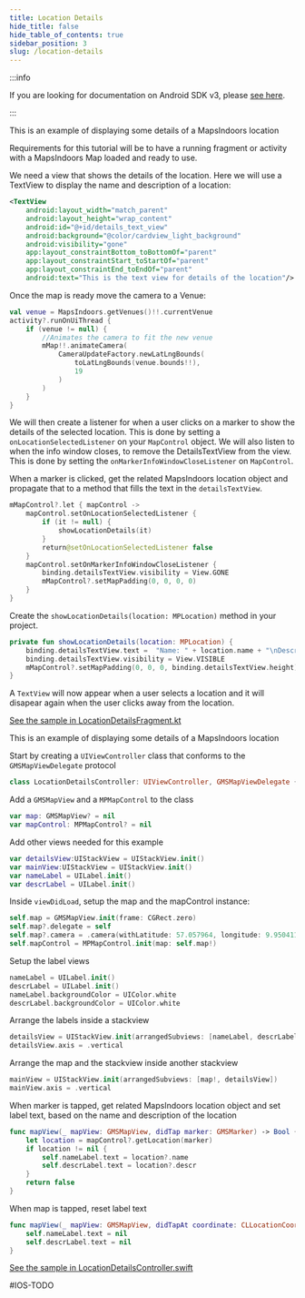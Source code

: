 ```yaml
---
title: Location Details
hide_title: false
hide_table_of_contents: true
sidebar_position: 3
slug: /location-details
---
```



<Tabs groupId="display-rules">
<TabItem value="android" label="Android v4" default>

:::info

If you are looking for documentation on Android SDK v3, please [see here](https://docs-legacy.mapsindoors.com/content/legacy/android_v3/).

:::

This is an example of displaying some details of a MapsIndoors location

Requirements for this tutorial will be to have a running fragment or activity with a MapsIndoors Map loaded and ready to use.

We need a view that shows the details of the location. Here we will use a TextView to display the name and description of a location:

```xml
<TextView
    android:layout_width="match_parent"
    android:layout_height="wrap_content"
    android:id="@+id/details_text_view"
    android:background="@color/cardview_light_background"
    android:visibility="gone"
    app:layout_constraintBottom_toBottomOf="parent"
    app:layout_constraintStart_toStartOf="parent"
    app:layout_constraintEnd_toEndOf="parent"
    android:text="This is the text view for details of the location"/>
```

Once the map is ready move the camera to a Venue:

```kotlin
val venue = MapsIndoors.getVenues()!!.currentVenue
activity?.runOnUiThread {
    if (venue != null) {
        //Animates the camera to fit the new venue
        mMap!!.animateCamera(
            CameraUpdateFactory.newLatLngBounds(
                toLatLngBounds(venue.bounds!!),
                19
            )
        )
    }
}
```

We will then create a listener for when a user clicks on a marker to show the details of the selected location. This is done by setting a `onLocationSelectedListener` on your `MapControl` object. We will also listen to when the info window closes, to remove the DetailsTextView from the view. This is done by setting the `onMarkerInfoWindowCloseListener` on `MapControl`.

When a marker is clicked, get the related MapsIndoors location object and propagate that to a method that fills the text in the `detailsTextView`.

```kotlin
mMapControl?.let { mapControl ->
    mapControl.setOnLocationSelectedListener {
        if (it != null) {
            showLocationDetails(it)
        }
        return@setOnLocationSelectedListener false
    }
    mapControl.setOnMarkerInfoWindowCloseListener {
        binding.detailsTextView.visibility = View.GONE
        mMapControl?.setMapPadding(0, 0, 0, 0)
    }
}
```

Create the `showLocationDetails(location: MPLocation)` method in your project.

```kotlin
private fun showLocationDetails(location: MPLocation) {
    binding.detailsTextView.text =  "Name: " + location.name + "\nDescription: " + location.description
    binding.detailsTextView.visibility = View.VISIBLE
    mMapControl?.setMapPadding(0, 0, 0, binding.detailsTextView.height)
}
```

A `TextView` will now appear when a user selects a location and it will disapear again when the user clicks away from the location.

[See the sample in LocationDetailsFragment.kt](https://github.com/MapsPeople/MapsIndoors-Android-Examples/blob/main/MapsIndoorsSamples/app/src/main/java/com/mapspeople/mapsindoorssamples/ui/locationdetails/LocationDetailsFragment.kt)

</TabItem>
<TabItem value="ios-v3" label="iOS v3">

This is an example of displaying some details of a MapsIndoors location

Start by creating a `UIViewController` class that conforms to the `GMSMapViewDelegate` protocol

```swift
class LocationDetailsController: UIViewController, GMSMapViewDelegate {
```

Add a `GMSMapView` and a `MPMapControl` to the class

```swift
var map: GMSMapView? = nil
var mapControl: MPMapControl? = nil
```

Add other views needed for this example

```swift
var detailsView:UIStackView = UIStackView.init()
var mainView:UIStackView = UIStackView.init()
var nameLabel = UILabel.init()
var descrLabel = UILabel.init()
```

Inside `viewDidLoad`, setup the map and the mapControl instance:

```swift
self.map = GMSMapView.init(frame: CGRect.zero)
self.map?.delegate = self
self.map?.camera = .camera(withLatitude: 57.057964, longitude: 9.9504112, zoom: 20)
self.mapControl = MPMapControl.init(map: self.map!)
```

Setup the label views

```swift
nameLabel = UILabel.init()
descrLabel = UILabel.init()
nameLabel.backgroundColor = UIColor.white
descrLabel.backgroundColor = UIColor.white
```

Arrange the labels inside a stackview

```swift
detailsView = UIStackView.init(arrangedSubviews: [nameLabel, descrLabel])
detailsView.axis = .vertical
```

Arrange the map and the stackview inside another stackview

```swift
mainView = UIStackView.init(arrangedSubviews: [map!, detailsView])
mainView.axis = .vertical
```

When marker is tapped, get related MapsIndoors location object and set label text, based on the name and description of the location

```swift
func mapView(_ mapView: GMSMapView, didTap marker: GMSMarker) -> Bool {
    let location = mapControl?.getLocation(marker)
    if location != nil {
        self.nameLabel.text = location?.name
        self.descrLabel.text = location?.descr
    }
    return false
}
```

When map is tapped, reset label text

```swift
func mapView(_ mapView: GMSMapView, didTapAt coordinate: CLLocationCoordinate2D) {
    self.nameLabel.text = nil
    self.descrLabel.text = nil
}
```

[See the sample in LocationDetailsController.swift](https://github.com/MapsIndoors/MapsIndoorsIOS/blob/master/Example/DemoSamples/Location%20Details/LocationDetailsController.swift)

</TabItem>
<TabItem value="ios-v4" label="iOS v4">
#IOS-TODO
</TabItem>
</Tabs>
